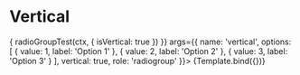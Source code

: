 
<Meta title="Components/RadioGroup/Vertical" component={VvRadioGroup} />

# Vertical

<Canvas>
	<Story
		name="Vertical"
		play={async (ctx) => {
			radioGroupTest(ctx, {
				isVertical: true
			})
		}}
		args={{
			name: 'vertical',
			options: [
				{ value: 1, label: 'Option 1' },
				{ value: 2, label: 'Option 2' },
				{ value: 3, label: 'Option 3' }
			],
			vertical: true,
			role: 'radiogroup'
		}}>
		{Template.bind({})}
	</Story>
</Canvas>
